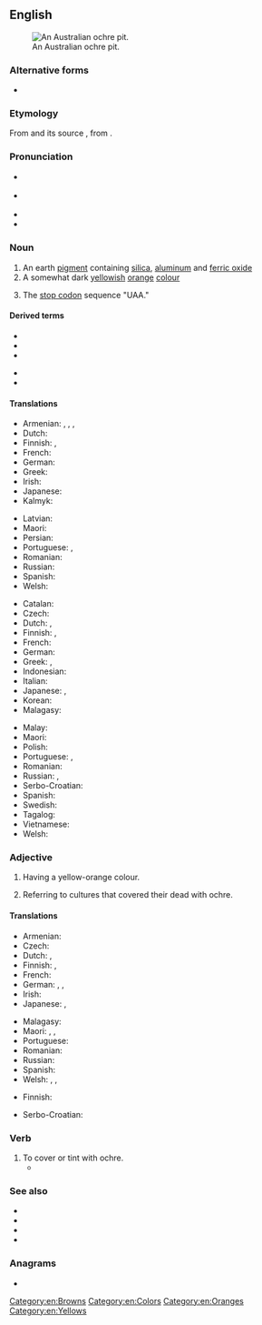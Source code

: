==English==
{{was wotd|2010|August|3}}
{{wikipedia}}

[[File:AboriginalOchrePitCentralAustralia.JPG|thumb|right|An Australian ochre pit.]]

===Alternative forms===
* {{l|en|ocher}}

===Etymology===
From {{etyl|fro|en}} {{m|fro|ocre}} and its source {{etyl|la|en}} {{m|la|ōchra}}, from {{etyl|grc|en}} {{m|grc|ὤχρα||pale yellow}}.

===Pronunciation===
* {{a|UK}} {{IPA|/ˈəʊkə/|lang=en}}
* {{a|US}} {{IPA|/ˈoʊkɚ/|lang=en}}
* {{audio|en-us-ochre.ogg|Audio (US)|lang=en}}
* {{rhymes|əʊkə(r)|lang=en}}

===Noun===
{{en-noun}}

# An earth [[pigment]] containing [[silica]], [[aluminum]] and [[ferric oxide]]
# A somewhat dark [[yellow]]ish [[orange]] [[color|colour]]
#: {{color panel|E3A857}}
# {{lb|en|molecular biology|colloquial}} The [[stop codon]] sequence "UAA."

====Derived terms====
{{der-top}}
* {{l|en|brown ochre}}
* {{l|en|gold ochre}}
* {{l|en|purple ochre}}
{{der-mid}}
* {{l|en|red ochre}}
* {{l|en|yellow ochre}}
{{der-bottom}}

====Translations====
{{trans-top|earth pigment}}
* Armenian: {{t+|hy|օխրա}}, {{t+|hy|օքրա}}, {{t+|hy|դեղնդեղ}}, {{t+|hy|դեղնահող}}
* Dutch: {{t+|nl|oker|n}}
* Finnish: {{t+|fi|keltamulta}}, {{t+|fi|okra}}
* French: {{t+|fr|ocre|f}}
* German: {{t+|de|Ocker|m}}
* Greek: {{t+|el|ώχρα|f}}
* Irish: {{t|ga|ócar|m}}
* Japanese: {{t|ja|黄土|tr=おうど, ōdo|sc=Jpan}}
* Kalmyk: {{t|xal|шарц}}
{{trans-mid}}
* Latvian: {{t|lv|okers|m}}
* Maori: {{t|mi|kōkōwai}}
* Persian: {{t+|fa|اخرا|tr=oxrā|sc=fa-Arab}}
* Portuguese: {{t+|pt|ocre|m}}, {{t+|pt|ocra|f}}
* Romanian: {{t+|ro|ocru|n}}
* Russian: {{t+|ru|о́хра|f}}
* Spanish: {{t+|es|ocre|m}}
* Welsh: {{t|cy|ocr|m}}
{{trans-bottom}}

{{trans-top|yellowish-orange colour}}
* Catalan: {{t|ca|ocre}}
* Czech: {{t+|cs|okr|m}}
* Dutch: {{t+|nl|oker|n}}, {{t|nl|okerkleur}}
* Finnish: {{t+|fi|okra}}, {{t|fi|okrankeltainen}}
* French: {{t+|fr|ocre|f}}
* German: {{t+|de|Ocker|n}}
* Greek: {{t+|el|ώχρα|f}}, {{t|el|υποκίτρινο|n}}
* Indonesian: {{t+|id|oker}}
* Italian: {{t+|it|ocra|f}}
* Japanese: {{t|ja|オーカー|tr=ōkā|sc=Jpan}}, {{t|ja|黄土色|tr=おうどいろ, ōdo|sc=Jpan}}
* Korean: {{t|ko|황토}}
* Malagasy: {{t+|mg|bibidia}}
{{trans-mid}}
* Malay: {{t|ms|oker}}
* Maori: {{t|mi|kōkōwai}}
* Polish: {{t+|pl|ochra|f}}
* Portuguese: {{t+|pt|ocre|m}}, {{t+|pt|ocra|f}}
* Romanian: {{t+|ro|ocru}}
* Russian: {{t|ru|жёлто-оранжевый}} {{t+|ru|цвет|m}}, {{t+|ru|охра}}
* Serbo-Croatian: {{t+|sh|oker}}
* Spanish: {{t+|es|ocre}}
* Swedish: {{t+|sv|ockra|c}}
* Tagalog: {{t|tl|okre}}
* Vietnamese: {{t|vi|thổ hoàng}}
* Welsh: {{t|cy|ocr|m}}
{{trans-bottom}}

===Adjective===
{{en-adj|-}}

# Having a yellow-orange colour.
# {{lb|en|archaeology}} Referring to cultures that covered their dead with ochre.

====Translations====
{{trans-top|having yellow-orange colour}}
* Armenian: {{t+|hy|դեղնակարմիր}}
* Czech: {{t+|cs|okrový}}
* Dutch: {{t+|nl|oker}}, {{t|nl|okerkleurig}}
* Finnish: {{t+|fi|okra}}, {{t|fi|okrankeltainen}}
* French: {{t+|fr|ocre}}
* German: {{t|de|ockern}}, {{t+|de|ocker}}, {{t|de|ockerfarben}}
* Irish: {{t|ga|ócair|m}}
* Japanese: {{t-check|ja|オーカーの|tr=ōkā no|sc=Jpan}}, {{t-check|ja|黄土色の|tr=おうどいろの, ōdo no|sc=Jpan}}
{{trans-mid}}
* Malagasy: {{t+|mg|bibidia}}
* Maori: {{t|mi|kōkōwai}}, {{t|mi|hōrua}}, {{t|mi|pākākā}}
* Portuguese: {{t+|pt|ocre}}
* Romanian: {{t+|ro|ocru}}
* Russian: {{t|ru|жёлто-оранжевый}}
* Spanish: {{t+|es|ocre}}
* Welsh: {{t|cy|ocr}}, {{t|cy|ocraidd}}, {{t|cy|melynaidd}}
{{trans-bottom}}

{{trans-top|in archeology}}
* Finnish: {{t|fi|okrahauta|alt=okrahauta-}}
{{trans-mid}}
{{trans-bottom}}

{{checktrans-top}}
* Serbo-Croatian: {{t+check|sh|oker|m}}<!-- noun or adjective? -->
{{trans-mid}}
{{trans-bottom}}

===Verb===
{{en-verb|ochr|pres_ptc2=ochreing}}

# To cover or tint with ochre.
#* {{quote-journal|date=July 6, 2009|author=Verlyn Klinkenborg|title=How the Thunder Sounds|work=New York Times|url=http://www.nytimes.com/2009/07/06/opinion/06mon4.html
|passage=The sun gloats in the sky, casting a gleam on the pasture where there was so much umbering and '''ochreing''' only moments before.}}

===See also===
* {{l|en|ochrous}}
* {{l|en|kokowai}}
* {{l|en|ruddle}}
* {{l|en|Appendix:Colors}}

===Anagrams===
* {{anagrams|en|-chore|Roche|chore|ocher|roche}}

[[Category:en:Browns]]
[[Category:en:Colors]]
[[Category:en:Oranges]]
[[Category:en:Yellows]]